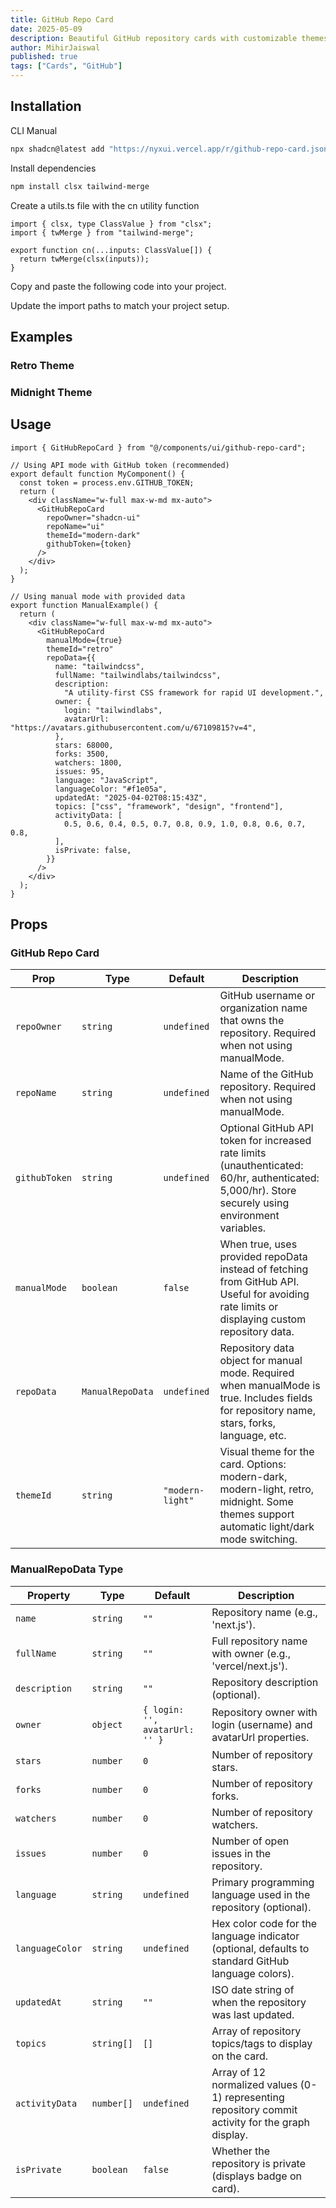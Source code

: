 ```yaml
---
title: GitHub Repo Card
date: 2025-05-09
description: Beautiful GitHub repository cards with customizable themes, activity graphs, and real-time data fetching.
author: MihirJaiswal
published: true
tags: ["Cards", "GitHub"]
---
```


<ComponentPreview name="github-repo-card-demo" />

## Installation

<Tabs defaultValue="cli">

<TabsList>
  <TabsTrigger value="cli">CLI</TabsTrigger>
  <TabsTrigger value="manual">Manual</TabsTrigger>
</TabsList>
<TabsContent value="cli">

```bash
npx shadcn@latest add "https://nyxui.vercel.app/r/github-repo-card.json"
```

</TabsContent>

<TabsContent value="manual">

<Steps>

<Step>Install dependencies</Step>

```bash
npm install clsx tailwind-merge
```

<Step>Create a utils.ts file with the cn utility function</Step>

```tsx
import { clsx, type ClassValue } from "clsx";
import { twMerge } from "tailwind-merge";

export function cn(...inputs: ClassValue[]) {
  return twMerge(clsx(inputs));
}
```

<Step>Copy and paste the following code into your project.</Step>

<ComponentSource name="github-repo-card" />

<Step>Update the import paths to match your project setup.</Step>

</Steps>

</TabsContent>

</Tabs>

## Examples

### Retro Theme

<ComponentPreview name="github-repo-card-demo1" />

### Midnight Theme

<ComponentPreview name="github-repo-card-demo2" />

## Usage

```tsx
import { GitHubRepoCard } from "@/components/ui/github-repo-card";
```

```tsx
// Using API mode with GitHub token (recommended)
export default function MyComponent() {
  const token = process.env.GITHUB_TOKEN;
  return (
    <div className="w-full max-w-md mx-auto">
      <GitHubRepoCard
        repoOwner="shadcn-ui"
        repoName="ui"
        themeId="modern-dark"
        githubToken={token}
      />
    </div>
  );
}

// Using manual mode with provided data
export function ManualExample() {
  return (
    <div className="w-full max-w-md mx-auto">
      <GitHubRepoCard
        manualMode={true}
        themeId="retro"
        repoData={{
          name: "tailwindcss",
          fullName: "tailwindlabs/tailwindcss",
          description:
            "A utility-first CSS framework for rapid UI development.",
          owner: {
            login: "tailwindlabs",
            avatarUrl: "https://avatars.githubusercontent.com/u/67109815?v=4",
          },
          stars: 68000,
          forks: 3500,
          watchers: 1800,
          issues: 95,
          language: "JavaScript",
          languageColor: "#f1e05a",
          updatedAt: "2025-04-02T08:15:43Z",
          topics: ["css", "framework", "design", "frontend"],
          activityData: [
            0.5, 0.6, 0.4, 0.5, 0.7, 0.8, 0.9, 1.0, 0.8, 0.6, 0.7, 0.8,
          ],
          isPrivate: false,
        }}
      />
    </div>
  );
}
```

## Props

### GitHub Repo Card

| Prop          | Type             | Default          | Description                                                                                                                                        |
| ------------- | ---------------- | ---------------- | -------------------------------------------------------------------------------------------------------------------------------------------------- |
| `repoOwner`   | `string`         | `undefined`      | GitHub username or organization name that owns the repository. Required when not using manualMode.                                                 |
| `repoName`    | `string`         | `undefined`      | Name of the GitHub repository. Required when not using manualMode.                                                                                 |
| `githubToken` | `string`         | `undefined`      | Optional GitHub API token for increased rate limits (unauthenticated: 60/hr, authenticated: 5,000/hr). Store securely using environment variables. |
| `manualMode`  | `boolean`        | `false`          | When true, uses provided repoData instead of fetching from GitHub API. Useful for avoiding rate limits or displaying custom repository data.       |
| `repoData`    | `ManualRepoData` | `undefined`      | Repository data object for manual mode. Required when manualMode is true. Includes fields for repository name, stars, forks, language, etc.        |
| `themeId`     | `string`         | `"modern-light"` | Visual theme for the card. Options: modern-dark, modern-light, retro, midnight. Some themes support automatic light/dark mode switching.           |

### ManualRepoData Type

| Property        | Type       | Default                        | Description                                                                                        |
| --------------- | ---------- | ------------------------------ | -------------------------------------------------------------------------------------------------- |
| `name`          | `string`   | `""`                           | Repository name (e.g., 'next.js').                                                                 |
| `fullName`      | `string`   | `""`                           | Full repository name with owner (e.g., 'vercel/next.js').                                          |
| `description`   | `string`   | `""`                           | Repository description (optional).                                                                 |
| `owner`         | `object`   | `{ login: '', avatarUrl: '' }` | Repository owner with login (username) and avatarUrl properties.                                   |
| `stars`         | `number`   | `0`                            | Number of repository stars.                                                                        |
| `forks`         | `number`   | `0`                            | Number of repository forks.                                                                        |
| `watchers`      | `number`   | `0`                            | Number of repository watchers.                                                                     |
| `issues`        | `number`   | `0`                            | Number of open issues in the repository.                                                           |
| `language`      | `string`   | `undefined`                    | Primary programming language used in the repository (optional).                                    |
| `languageColor` | `string`   | `undefined`                    | Hex color code for the language indicator (optional, defaults to standard GitHub language colors). |
| `updatedAt`     | `string`   | `""`                           | ISO date string of when the repository was last updated.                                           |
| `topics`        | `string[]` | `[]`                           | Array of repository topics/tags to display on the card.                                            |
| `activityData`  | `number[]` | `undefined`                    | Array of 12 normalized values (0-1) representing repository commit activity for the graph display. |
| `isPrivate`     | `boolean`  | `false`                        | Whether the repository is private (displays badge on card).                                        |
